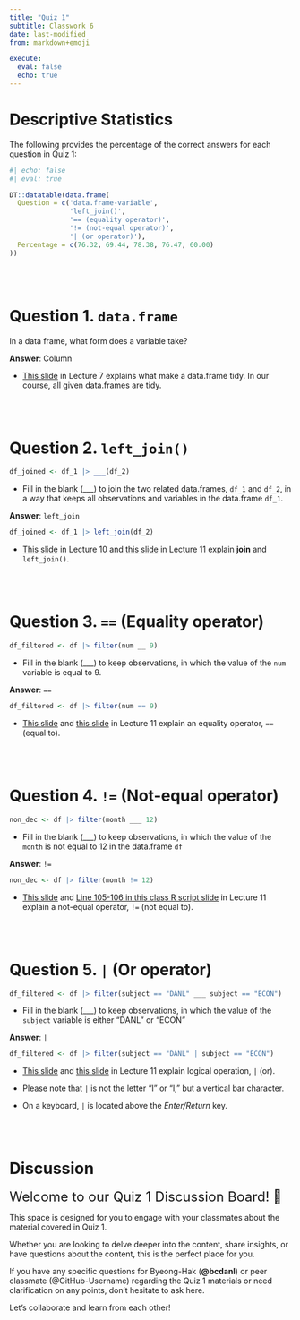 ```yaml
---
title: "Quiz 1"
subtitle: Classwork 6
date: last-modified
from: markdown+emoji

execute: 
  eval: false
  echo: true
---
```


# Descriptive Statistics

The following provides the percentage of the correct answers for each question in Quiz 1:

```r
#| echo: false
#| eval: true

DT::datatable(data.frame(
  Question = c('data.frame-variable',
               'left_join()',
               '== (equality operator)',
               '!= (not-equal operator)',
               '| (or operator)'),
  Percentage = c(76.32, 69.44, 78.38, 76.47, 60.00)
))

```

<br><br>

# Question 1. `data.frame`
In a data frame, what form does a variable take?

**Answer**: Column

- [This slide](https://bcdanl.github.io/101/danl-lec/danl-101-lec-07-2024-0917.html#/r-basics-5) in Lecture 7 explains what make a data.frame tidy. In our course, all given data.frames are tidy.

<br><br>

# Question 2. `left_join()`
```r
df_joined <- df_1 |> ___(df_2)
```

- Fill in the blank (___) to join the two related data.frames, `df_1` and `df_2`, in a way that keeps all observations and variables in the data.frame `df_1`.

**Answer**: `left_join`

```r
df_joined <- df_1 |> left_join(df_2)
```

- [This slide](https://bcdanl.github.io/101/danl-lec/danl-101-lec-10-2024-0926.html#/relational-databases) in Lecture 10 and [this slide](https://bcdanl.github.io/101/danl-lec/danl-101-lec-11-2024-1001.html#/relational-data) in Lecture 11 explain **join** and `left_join()`.


<br><br>

# Question 3. `==` (Equality operator)
```r
df_filtered <- df |> filter(num __ 9) 
```

- Fill in the blank (___) to keep observations, in which the value of the `num` variable is equal to 9.

**Answer**: `==`

```r
df_filtered <- df |> filter(num == 9) 
```

- [This slide](https://bcdanl.github.io/101/danl-lec/danl-101-lec-11-2024-1001.html#/filter-observations-with-filter-1) and [this slide](https://bcdanl.github.io/101/danl-lec/danl-101-lec-11-2024-1001.html#/filter-observations-with-filter-4) in Lecture 11 explain an equality operator, `==` (equal to).


<br><br>

# Question 4. `!=` (Not-equal operator)
```r
non_dec <- df |> filter(month ___ 12)
```

- Fill in the blank (___) to keep observations, in which the value of the `month` is not equal to 12 in the data.frame `df`

**Answer**: `!=`

```r
non_dec <- df |> filter(month != 12)
```

- [This slide](https://bcdanl.github.io/101/danl-lec/danl-101-lec-11-2024-1001.html#/filter-observations-with-filter-4) and [Line 105-106 in this class R script slide](https://github.com/bcdanl/101-04-R/blob/master/danl-101-04-2024-1001.R) in Lecture 11 explain a not-equal operator, `!=` (not equal to).



<br><br>



# Question 5. `|` (Or operator)
```r
df_filtered <- df |> filter(subject == "DANL" ___ subject == "ECON")
```

- Fill in the blank (___) to keep observations, in which the value of the `subject` variable is either "DANL" or "ECON"

**Answer**: `|`

```r
df_filtered <- df |> filter(subject == "DANL" | subject == "ECON")
```


- [This slide](https://bcdanl.github.io/101/danl-lec/danl-101-lec-11-2024-1001.html#/filter-observations-with-filter-2) and [this slide](https://bcdanl.github.io/101/danl-lec/danl-101-lec-11-2024-1001.html#/filter-observations-with-filter-7) in Lecture 11 explain logical operation, `|` (or).

-	Please note that `|` is not the letter "I" or "l," but a vertical bar character.
  - On a keyboard, `|` is located above the *Enter/Return* key.


<br><br>


# Discussion 


<font size = "5">Welcome to our Quiz 1 Discussion Board! 👋 </font>


This space is designed for you to engage with your classmates about the material covered in Quiz 1.

Whether you are looking to delve deeper into the content, share insights, or have questions about the content, this is the perfect place for you.

If you have any specific questions for Byeong-Hak (**@bcdanl**) or peer classmate (@GitHub-Username) regarding the Quiz 1 materials or need clarification on any points, don't hesitate to ask here. 

Let's collaborate and learn from each other!

